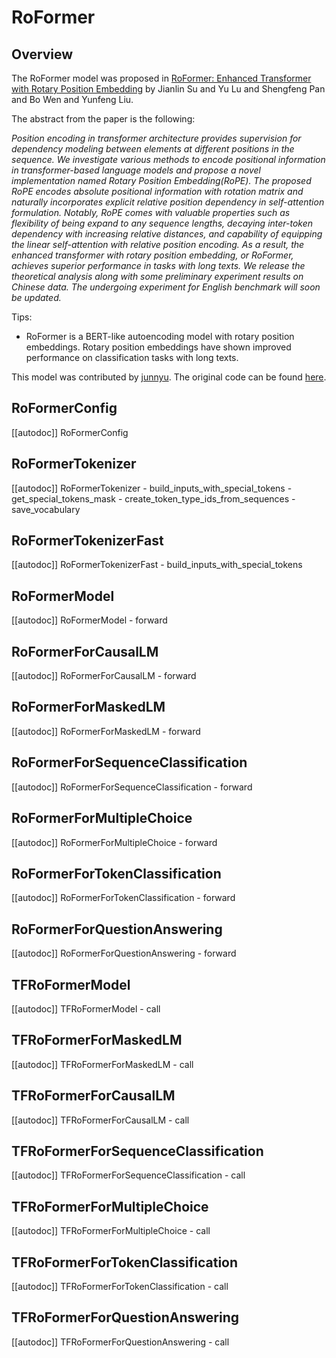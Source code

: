 <!--Copyright 2021 The HuggingFace Team. All rights reserved.

Licensed under the Apache License, Version 2.0 (the "License"); you may not use this file except in compliance with
the License. You may obtain a copy of the License at

http://www.apache.org/licenses/LICENSE-2.0

Unless required by applicable law or agreed to in writing, software distributed under the License is distributed on
an "AS IS" BASIS, WITHOUT WARRANTIES OR CONDITIONS OF ANY KIND, either express or implied. See the License for the
specific language governing permissions and limitations under the License.
-->

# RoFormer

## Overview

The RoFormer model was proposed in [RoFormer: Enhanced Transformer with Rotary Position Embedding](https://arxiv.org/pdf/2104.09864v1.pdf) by Jianlin Su and Yu Lu and Shengfeng Pan and Bo Wen and Yunfeng Liu.

The abstract from the paper is the following:

*Position encoding in transformer architecture provides supervision for dependency modeling between elements at
different positions in the sequence. We investigate various methods to encode positional information in
transformer-based language models and propose a novel implementation named Rotary Position Embedding(RoPE). The
proposed RoPE encodes absolute positional information with rotation matrix and naturally incorporates explicit relative
position dependency in self-attention formulation. Notably, RoPE comes with valuable properties such as flexibility of
being expand to any sequence lengths, decaying inter-token dependency with increasing relative distances, and
capability of equipping the linear self-attention with relative position encoding. As a result, the enhanced
transformer with rotary position embedding, or RoFormer, achieves superior performance in tasks with long texts. We
release the theoretical analysis along with some preliminary experiment results on Chinese data. The undergoing
experiment for English benchmark will soon be updated.*

Tips:

- RoFormer is a BERT-like autoencoding model with rotary position embeddings. Rotary position embeddings have shown
  improved performance on classification tasks with long texts.


This model was contributed by [junnyu](https://huggingface.co/junnyu). The original code can be found [here](https://github.com/ZhuiyiTechnology/roformer).

## RoFormerConfig

[[autodoc]] RoFormerConfig

## RoFormerTokenizer

[[autodoc]] RoFormerTokenizer
    - build_inputs_with_special_tokens
    - get_special_tokens_mask
    - create_token_type_ids_from_sequences
    - save_vocabulary

## RoFormerTokenizerFast

[[autodoc]] RoFormerTokenizerFast
    - build_inputs_with_special_tokens

## RoFormerModel

[[autodoc]] RoFormerModel
    - forward

## RoFormerForCausalLM

[[autodoc]] RoFormerForCausalLM
    - forward

## RoFormerForMaskedLM

[[autodoc]] RoFormerForMaskedLM
    - forward

## RoFormerForSequenceClassification

[[autodoc]] RoFormerForSequenceClassification
    - forward

## RoFormerForMultipleChoice

[[autodoc]] RoFormerForMultipleChoice
    - forward

## RoFormerForTokenClassification

[[autodoc]] RoFormerForTokenClassification
    - forward

## RoFormerForQuestionAnswering

[[autodoc]] RoFormerForQuestionAnswering
    - forward

## TFRoFormerModel

[[autodoc]] TFRoFormerModel
    - call

## TFRoFormerForMaskedLM

[[autodoc]] TFRoFormerForMaskedLM
    - call

## TFRoFormerForCausalLM

[[autodoc]] TFRoFormerForCausalLM
    - call

## TFRoFormerForSequenceClassification

[[autodoc]] TFRoFormerForSequenceClassification
    - call

## TFRoFormerForMultipleChoice

[[autodoc]] TFRoFormerForMultipleChoice
    - call

## TFRoFormerForTokenClassification

[[autodoc]] TFRoFormerForTokenClassification
    - call

## TFRoFormerForQuestionAnswering

[[autodoc]] TFRoFormerForQuestionAnswering
    - call
